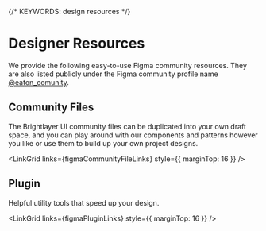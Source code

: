 
{/* KEYWORDS: design resources */}

# Designer Resources

We provide the following easy-to-use Figma community resources. They are also listed publicly under the Figma community profile name [@eaton_comunity](https://figma.com/@eaton_community).

## Community Files

The Brightlayer UI community files can be duplicated into your own draft space, and you can play around with our components and patterns however you like or use them to build up your own project designs.

<LinkGrid links={figmaCommunityFileLinks} style={{ marginTop: 16 }} />

## Plugin

Helpful utility tools that speed up your design.

<LinkGrid links={figmaPluginLinks} style={{ marginTop: 16 }} />
